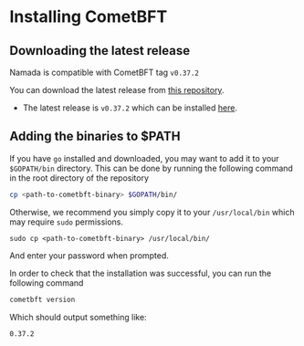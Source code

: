 # Installing CometBFT

## Downloading the latest release
Namada is compatible with CometBFT tag `v0.37.2`

You can download the latest release from [this repository](https://github.com/cometbft/cometbft/releases/).
- The latest release is `v0.37.2` which can be installed [here](https://github.com/cometbft/cometbft/releases/tag/v0.37.2).

## Adding the binaries to $PATH
If you have `go` installed and downloaded, you may want to add it to your `$GOPATH/bin` directory. This can be done by running the following command in the root directory of the repository

```bash copy
cp <path-to-cometbft-binary> $GOPATH/bin/
```

Otherwise, we recommend you simply copy it to your `/usr/local/bin` which may require `sudo` permissions.

`sudo cp <path-to-cometbft-binary> /usr/local/bin/`

And enter your password when prompted.

In order to check that the installation was successful, you can run the following command

```bash copy
cometbft version
```

Which should output something like:

```bash copy
0.37.2
```